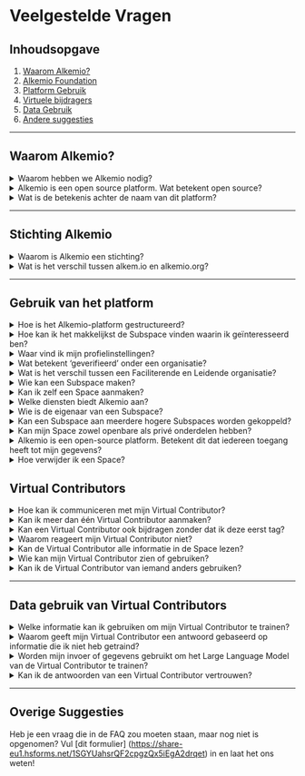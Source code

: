 # Veelgestelde Vragen

## Inhoudsopgave

1. [Waarom Alkemio?](#why-alkemio)
2. [Alkemio Foundation](#alkemio-foundation)
3. [Platform Gebruik](#platform-usage)
4. [Virtuele bijdragers](#virtual-contributors)
5. [Data Gebruik](#data-usage)
6. [Andere suggesties](#other-suggestions)

---

## Waarom Alkemio?

<details>
  <summary>Waarom hebben we Alkemio nodig?</summary>
  <div class="content">
    <p>Het sleutelwoord is afstemming: “waar” willen we naartoe? Afstemming is cruciaal voor elke vorm van samenwerking. Vooral als deze samenwerking organisatiegrenzen overstijgt. De uitdagingen waar onze samenleving voor staat, groot en klein, kunnen niet worden opgelost door individuen of organisaties die alleen opereren.</p>
    <p>Teams/Slack/Google Workspace/Whatsapp etc. zijn allemaal handig voor communicatie en samenwerking, maar ze zetten verandering niet centraal. Een gedeeld begrip van welke verandering we willen realiseren is essentieel voor effectieve samenwerking. Lees hier meer over in onze <a href="https://www.alkemio.org/post/2022-01-why-do-we-need/" target="_blank">blogpost</a>.</p>
  </div>
</details>

<details>
  <summary>Alkemio is een open source platform. Wat betekent open source?</summary>
  <div class="content">
    <p>Wij geloven dat we er samen in kunnen slagen maatschappelijke uitdagingen aan te pakken. Daarom is Alkemio een open-source platform, zodat iedereen profiteert. Over het algemeen is Open Source software, software dat door iedereen kan worden bekeken, gebruikt, gewijzigd en gedeeld (in gewijzigd of ongewijzigd vorm). Open source software wordt door veel mensen gemaakt en wordt verspreid onder licenties die voldoen aan de Open Source Definitie. De licentie die wordt gebruikt door Alkemio is de <a href="https://en.wikipedia.org/wiki/European_Union_Public_Licence" target="_blank">EU-PL licentie</a>.</p>
    <p>Alkemio is er trots op om een bijdrage te leveren als een praktisch voorbeeld van hoe open source kan werken binnen een maatschappelijke innovatie-context. Misschien is het nog belangrijker dat we ook graag onze lessen en inzichten delen over de uitdagingen en barrières die we op onze reis tegenkomen..</p>
    <p>Ontdek onze codebase in de <a href="https://github.com/alkem-io" target="_blank">Alkemio Github repository</a>.</p>
  </div>
</details>

<details>
  <summary>Wat is de betekenis achter de naam van dit platform?</summary>
  <div class="content">
    <p>De naam Alkemio is geïnspireerd op het idee dat je voor succesvolle innovatie een mix van elementen nodig hebt. Om complexe uitdagingen op te lossen, heb je een combinatie nodig van kennis, samenwerking, creativiteit, toewijding en een beetje magie. Alkemio begon als een idee met een sterke kern aan waarden. Het idee was om een innovatieve digitale ruimte te creëren waarin mensen samenkomen om te werken aan gedeelde uitdagingen en interesses. Onze kernwaarden en missie worden uitgelegd op de Foundation-pagina, maar het gevoel van community is een kernwaarde. Na het raadplegen van die pagina zul je begrijpen waar we voor staan en wat we willen bereiken.</p>
  </div>
</details>

---

## Stichting Alkemio

<details>
  <summary>Waarom is Alkemio een stichting?</summary>
  <div class="content">
    <p>Publieke waarden moeten centraal staan. We houden van technologie. Maar niet van hoe deze vaak wordt gebruikt. Wij willen niet dat data en digitale tools mensen exploiteren. Interacties moeten bijdragen aan publieke waarden, in plaats van commerciële of andere belangen te dienen.</p>
  </div>
</details>

<details>
  <summary>Wat is het verschil tussen alkem.io en alkemio.org?</summary>
  <div class="content">
    <p>De relatie tussen beide websites is als volgt: <b>Alkemio</b> is het platform. Het helpt gebruikers om samen vooruitgang te boeken op uitdagingen. Het wordt ondersteund door de <b>Alkemio Foundation</b> om het maatschappelijke doel te waarborgen</p>
    <p>Je vindt daarom al deze uitdagingen en bijdragers op <a href="https://alkem.io" target="_blank"><i>alkem.io</i></a>. Op <a href="https://alkemio.org" target="_blank"><i>alkemio.org</i></a> kun je meer vinden over de stichting achter Alkemio, zoals ons Manifest, het team, onze partners en relevante inhoud zoals blogs en recente nieuwsbrieven.</p>
  </div>
</details>

---

## Gebruik van het platform

<details>
  <summary>Hoe is het Alkemio-platform gestructureerd?</summary>
  <div class="content">
    <p>Het Alkemio-platform bestaat uit meerdere niveaus:</p>
    <ul>
      <li><b>Space</b>: Het algemene kader waarin een bepaald thema wordt behandeld.</li>
      <li><b>Subspace</b>: Een specifieke uitdaging of aspect binnen dat kader.</li>
    </ul>
    <p>De structuur is hiërarchisch: een Space kan meerdere Subspaces bevatten, en een Subspace kan op zijn beurt ook weer Subspaces bevatten. Het Alkemio-platform zelf host meerdere Spaces.</p>
    <p>Elke Space en Subspace heeft een eigen community. Individuen en organisaties kunnen ervoor kiezen om lid te worden van een Space om bij te dragen aan verschillende Subspaces binnen dat thema. Het is ook mogelijk om deel te nemen aan afzonderlijke Subspaces in verschillende Spaces.</p>
    <p>Binnen alle niveaus kunnen gebruikers discussies voeren over het onderwerp, relevante informatie delen op een gestructureerde manier en brainstormen en samenwerken via whiteboards.</p>
  </div>
</details>

<details>
  <summary>Hoe kan ik het makkelijkst de Subspace vinden waarin ik geïnteresseerd ben?</summary>
  <div class="content">
    <p>Je kunt de zoekfunctie van Alkemio gebruiken om te zoeken naar een topic waarin je geïnteresseerd bent. Subspaces verschijnen ook in de zoekresultaten van Spaces. In een Space kun je ook de Subspaces tab bekijken. Hier kun je ook de zoekfunctionaliteit gebruiken, of op een tag klikken om te filteren op Subspaces die die tag hebben.</p>
  </div>
</details>

<details>
  <summary>Waar vind ik mijn profielinstellingen?</summary>
  <div class="content">
    <p>Je kunt je profielinstellingen bereiken door op je profielfoto te klikken in de rechterbovenhoek en uw profiel in het menu te selecteren. Klik vervolgens op het :gear: pictogram om de instellingen te openen. Hier kun je onder andere je bio, trefwoorden, vaardigheden en profielfoto bijwerken.</p>
  </div>
</details>

<details>
  <summary>Wat betekent ‘geverifieerd’ onder een organisatie?</summary>
  <div class="content">
    <p>Op dit moment krijgen alleen organisaties met een partnerschap of abonnement op Alkemio het label geverifieerd.</p>
  </div>
</details>

<details>
  <summary>Wat is het verschil tussen een Faciliterende en Leidende organisatie?</summary>
  <div class="content">
    <p>Binnen een Space is er één organisatie verantwoordelijk voor de inhoud van de Space, de Faciliterende Organisatie. Binnen een Subspace  kunnen meerdere organisaties de leiding hebben: de leidende organisaties.</p>
  </div>
</details>

<details>
  <summary>Wie kan een Subspace maken?</summary>
  <div class="content">
    <p>Of leden subspaces kunnen aanmaken, hangt af van de instellingen die door de Space beheerders zijn gekozen. Standaard kunnen alleen beheerders Subspaces maken en leads toewijzen om te helpen met het beheren ervan. Beheerders kunnen echter kiezen om alle leden toe te staan Subspaces te maken als dat bij het doel van de Space past.</p>
  </div>
</details>

<details>
  <summary>Kan ik zelf een Space aanmaken?</summary>
  <div class="content">
    <p>Nee, je kunt niet zelfstandig een Space aanmaken. Neem contact met ons op en wij begeleiden je bij het opzetten van een Space.</p>
  </div>
</details>

<details>
  <summary>Welke diensten biedt Alkemio aan?</summary>
  <div class="content">
    <p>Alkemio stelt gebruikers in staat om kennis te creëren, delen en ontdekken over relevante onderwerpen en om samen te werken aan oplossingen met andere gebruikers. Het platform vervult drie functies: structureren en beheren van uitdagingen, sociaal netwerk en marktplaats. Door deze functies kunnen gebruikers communiceren, samenwerken en gezamenlijke uitdagingen oplossen. Grote uitdagingen aanpakken met een community vergroot de kans op het oplossen van de problemen.</p>
  </div>
</details>

<details>
  <summary>Wie is de eigenaar van een Subspace?</summary>
  <div class="content">
    <p>Een Subspace heeft geen eigenaar. Er zijn Leads die zich inzetten voor het thema van de Subspace. "Leads" kunnen gebruikers of organisaties zijn die geïnteresseerd zijn in wat er in de Subspace wordt aangepakt. Je vind ze onder het kopje leads.</p>
  </div>
</details>

<details>
  <summary>Kan een Subspace aan meerdere hogere Subspaces worden gekoppeld?</summary>
  <div class="content">
    <p>Nee, een Subspace hoort altijd bij één bovenliggende Subspace. Een Subspace kan echter wel meerdere eigen Subspaces bevatten. Wil je een Subspace betrekken bij een andere Subspace? Dan kun je deze eenvoudig verwijzen via een link. Elke Subspace heeft een unieke URL die je kunt toevoegen in bijvoorbeeld de Referenties-sectie of in een Collaboration Tool. Bijvoorbeeld, de Subspace link zou kunnen worden opgenomen in de "Referenties" sectie of in een Post.</p>
  </div>
</details>

<details>
  <summary>Kan mijn Space zowel openbare als privé onderdelen hebben?</summary>
  <div class="content">
    <p>Elke Space, en elke Subspace, kan kiezen (a) wie de inhoud kan zien (b) wie kan bijdragen. Dit hangt af van lidmaatschap en hoe een gebruiker lid wordt van een Space of Subspace is ook een instelling. De standaard instelling is dat leden van een Space ook toegang hebben tot alle Subspaces en eraan kunnen bijdragen. Dit is dus standaard open, omdat we willen dat iedereen kan bijdragen! Maar elke Subspace kan kiezen om (a) vereisen dat gebruikers lid worden van een Subspace om de inhoud in de Subspace te zien (een "privé" Subspace) (b) vereisen dat gebruikers lid worden om te kunnen bijdragen (reacties toevoegen in een Subspace etc). Er zijn aanvullende instellingen, zoals wie nieuwe Subspaces mag aanmaken binnen een Subspace.</p>
  </div>
</details>

<details>
  <summary>Alkemio is een open-source platform. Betekent dit dat iedereen toegang heeft tot mijn gegevens?</summary>
  <div class="content">
    <p>Open-source verwijst naar de broncode die zorgt voor de functionaliteit van het Alkemio platform. Dat betekent niet dat de gegevens openbaar zijn. De gegevens, zoals de inhoud van een Space, kunnen alleen worden benaderd door gebruikers die de juiste inloggegevens hebben. Als lid van een bepaalde Space heb je toegang tot de gegevens in die Space, maar niet van andere (privé) Spaces. De gegevens worden beschermd op api niveau, met een expliciet autorisatiemodel voor alle kerngegevens op het platform die bepaalt wie toegang heeft tot welke gegevens. Het platform voldoet aan de AVG en alle data wordt opgeslagen binnen de EU (Microsoft datacenter in Nederland). Extra voordeel: Data van een Space is toegankelijk gestructureerd voor gebruikers van deze Space (door dit <a href="https://github.com/alkem-io/alkemio/blob/develop/docs/images/design-logical-data-model.png" target="_blank">datamodel</a>), waardoor deze eenvoudig kan worden overgezet naar een ander systeem indien gewenst.</p>
  </div>
</details>

<details>
  <summary>Hoe verwijder ik een Space?</summary>
  <div class="content">
    <p>Je kunt alleen een Space verwijderen als je daar de rechten voor hebt (bijvoorbeeld als je de Space hebt aangemaakt). Om dit te doen, klik op je profielmenu in de rechterbovenhoek, ga naar "Mijn profiel", en klik op het pictogram Instellingen (het tandwieltje) bij je naam. Ga vanaf daar naar "Account" en controleer je hosted Spaces. Klik op het drie-puntenmenu en kies "Verwijderen". Je Space is verwijderd!</p>
  </div>
</details>

## Virtual Contributors

<details>
  <summary>Hoe kan ik communiceren met mijn Virtual Contributor?</summary>
  <div class="content">
    <p>Je kunt een reactie plaatsen onder een Post en je Virtual Contributor taggen om de interactie te starten. Begin je bericht met een @vermelding van je Vc en begin met samenwerken!</p>
  </div>
</details>

<details>
  <summary>Kan ik meer dan één Virtual Contributor aanmaken?</summary>
  <div class="content">
    <p>Ja, dat kan! Maar tijdens het Early Access Program moedigen we je aan om te beginnen met één Virtual Contributor en daar de focus op te leggen.</p>
  </div>
</details>

<details>
  <summary>Kan een Virtual Contributor ook bijdragen zonder dat ik deze eerst tag?</summary>
  <div class="content">
    <p>Op dit moment kan dat niet. In de toekomst voegen we meer autonomie toe, zodat de VC zelfstandiger kan werken. Dit zal altijd een instelling blijven, zodat jij zelf bepaalt of je deze functie inschakelt of niet.</p>
  </div>
</details>

<details>
  <summary>Waarom reageert mijn Virtual Contributor niet?</summary>
  <div class="content">
    <p> Op dit moment kun je per discussie slechts één Virtual Contributor betrekken. Als je een tweede VC wilt gebruiken, moet je een nieuwe discussie starten. Dit is tijdelijk uitgeschakeld, omdat meerdere VCs anders met elkaar kunnen samenwerken, wat onvoorspelbare resultaten kan opleveren. Zodra we dit beter kunnen beheren, wordt deze functie ingeschakeld.<br/><br/>2.   </p>
  </div>
</details>

<details>
  <summary>Kan de Virtual Contributor alle informatie in de Space lezen?</summary>
  <div class="content">
    <p>Op dit moment kan de VC alleen de berichten lezen waarin het getagd is en basisinformatie over de Space zien waarin het is getagd. In de toekomst zal de VC de volledige context van de Space en de community kunnen lezen (als je dat toestaat via de instellingen).</p>
  </div>
</details>

<details>
  <summary>Wie kan mijn Virtual Contributor zien of gebruiken?</summary>
  <div class="content">
    <p>Je kunt de zichtbaarheid van je VC instellen op publiek of privé.<br/><br/>Wanneer je publiek kiest, kunnen Space-beheerders van andere Spaces je VC zien en uitnodigen om deel te nemen aan hun Space. Je moet altijd de uitnodiging accepteren of weigeren. Je kunt je VC ook uitlenen of "verhuren" om je bereik of bedrijf op te schalen.<br/><br/>Als je voor privé kiest kan alleen jij het profiel van je VC zien en toevoegen aan een Space. Binnen een Space is je VC zichtbaar voor de community van die Space. Dit betekent dat als de Space publiek is, iedereen die de Space bezoekt je VC kan zien. Jij bepaalt het privacy- en toegangsniveau van je Virtual Contributor.</p>
  </div>
</details>

<details>
  <summary>Kan ik de Virtual Contributor van iemand anders gebruiken?</summary>
  <div class="content">
    <p>Ja, dat kan! Alle Virtual Contributors die openbaar zichtbaar zijn, kunnen worden uitgenodigd om deel te nemen aan jouw Space. Het is aan de eigenaar van de VC om de uitnodiging te accepteren of weigeren.</p>
  </div>
</details>

---

## Data gebruik van Virtual Contributors

<details>
  <summary>Welke informatie kan ik gebruiken om mijn Virtual Contributor te trainen?</summary>
  <div class="content">
    <p>Op dit moment kun je platte tekst toevoegen in Posts en tekst-gebaseerde PDFs, Excel-bestanden en Word-bestanden uploaden. We werken eraan om meer bestandsformaten en extensies te ondersteunen in de toekomst!</p>
  </div>
</details>

<details>
  <summary>Waarom geeft mijn Virtual Contributor een antwoord gebaseerd op informatie die ik niet heb getraind?</summary>
  <div class="content">
    <p>De Virtual Contributor combineert de informatie die jij toevoegt met de algemene kennis van het Large Language Model waarop het draait. We werken eraan om duidelijke bronverwijzingen toe te voegen, zodat de VC in zijn antwoorden expliciet de informatie kan citeren die door de gebruiker is verstrekt.</p>
  </div>
</details>

<details>
  <summary>Worden mijn invoer of gegevens gebruikt om het Large Language Model van de Virtual Contributor te trainen?</summary>
  <div class="content">
    <p>Nee, jouw gegevens worden niet gebruikt om het onderliggende Large Language Model te trainen.</p>
  </div>
</details>

<details>
  <summary>Kan ik de antwoorden van een Virtual Contributor vertrouwen?</summary>
  <div class="content">
    <p>We blijven de werking van Virtual Contributors optimaliseren en verfijnen, en we hebben verschillende controles ingebouwd om AI-hallucinaties zoveel mogelijk te voorkomen. We zorgen er ook voor dat de antwoorden professioneel en passend zijn. De output van de VC's hangt echter af van de kennis die door de gebruiker wordt gegeven, en het geeft mogelijk niet altijd de juiste antwoorden. We doen ons best om de bron te leveren van waar het antwoord werd gegeven en blijven de VC's verfijnen voor een betere ervaring naarmate de technologie verbetert.</p>
  </div>
</details>

---

## Overige Suggesties

Heb je een vraag die in de FAQ zou moeten staan, maar nog niet is opgenomen? Vul [dit formulier] (https://share-eu1.hsforms.net/1SGYUahsrQF2cpgzQx5iEgA2drqet) in en laat het ons weten!
